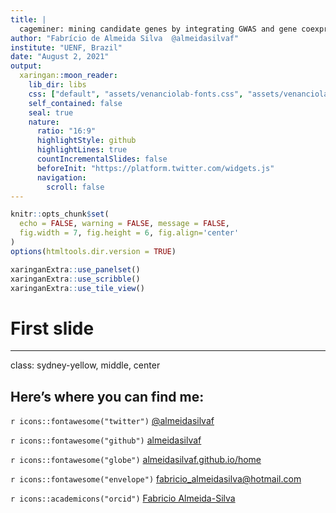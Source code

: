```yaml
---
title: |
  cageminer: mining candidate genes by integrating GWAS and gene coexpression networks
author: "Fabrício de Almeida Silva  @almeidasilvaf"
institute: "UENF, Brazil"
date: "August 2, 2021"
output:
  xaringan::moon_reader:
    lib_dir: libs
    css: ["default", "assets/venanciolab-fonts.css", "assets/venanciolab.css"]
    self_contained: false
    seal: true
    nature:
      ratio: "16:9"
      highlightStyle: github
      highlightLines: true
      countIncrementalSlides: false
      beforeInit: "https://platform.twitter.com/widgets.js"
      navigation:
        scroll: false
---
```


```r
knitr::opts_chunk$set(
  echo = FALSE, warning = FALSE, message = FALSE,
  fig.width = 7, fig.height = 6, fig.align='center'
)
options(htmltools.dir.version = TRUE)
```

```r
xaringanExtra::use_panelset()
xaringanExtra::use_scribble()
xaringanExtra::use_tile_view()
```

# First slide

---

class: sydney-yellow, middle, center

## Here's where you can find me:

`r icons::fontawesome("twitter")`  [@almeidasilvaf](https://twitter.com/almeidasilvaf)

`r icons::fontawesome("github")`  [almeidasilvaf](https://github.com/almeidasilvaf/)

`r icons::fontawesome("globe")`  [almeidasilvaf.github.io/home](https://almeidasilvaf.github.io/home/)

`r icons::fontawesome("envelope")`  [fabricio_almeidasilva@hotmail.com](mailto:fabricio_almeidasilva@hotmail.com)

`r icons::academicons("orcid")`  [Fabricio Almeida-Silva](https://orcid.org/0000-0002-5314-2964)


